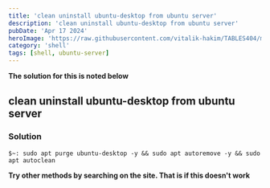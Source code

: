 ---
title: 'clean uninstall ubuntu-desktop from ubuntu server'
description: 'clean uninstall ubuntu-desktop from ubuntu server'
pubDate: 'Apr 17 2024'
heroImage: 'https://raw.githubusercontent.com/vitalik-hakim/TABLES404/main/error_b/SHELL.jpg'
category: 'shell'
tags: [shell, ubuntu-server]
---

**The solution for this is noted below**

## clean uninstall ubuntu-desktop from ubuntu server

### Solution

```shell
$~: sudo apt purge ubuntu-desktop -y && sudo apt autoremove -y && sudo apt autoclean
```
**Try other methods by searching on the site. That is if this doesn't work**
